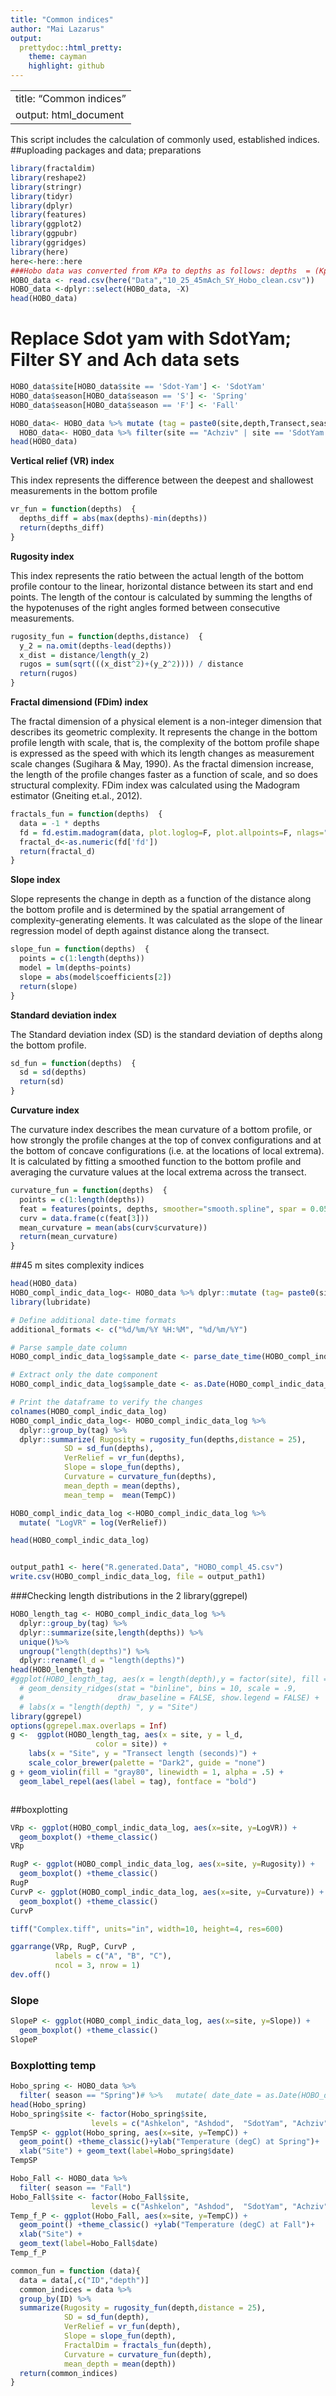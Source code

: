 ---
title: "Common indices"
author: "Mai Lazarus"
output:
  prettydoc::html_pretty:
    theme: cayman
    highlight: github
---

---
title: "Common indices"
output: html_document
---

This script includes the calculation of commonly used, established indices. ##uploading packages and data; preparations

```{r Libraries,echo=T,warning=F,message=F}
library(fractaldim)
library(reshape2)
library(stringr)
library(tidyr)
library(dplyr)
library(features)
library(ggplot2)
library(ggpubr)
library(ggridges)
library(here)
here<-here::here
###Hobo data was converted from KPa to depths as follows: depths  = (Kpa-101.325)/10
HOBO_data <- read.csv(here("Data","10_25_45mAch_SY_Hobo_clean.csv"))
HOBO_data <-dplyr::select(HOBO_data, -X)
head(HOBO_data)


```

# Replace Sdot yam with SdotYam; Filter SY and Ach data sets

```{r}
HOBO_data$site[HOBO_data$site == 'Sdot-Yam'] <- 'SdotYam'
HOBO_data$season[HOBO_data$season == 'S'] <- 'Spring'
HOBO_data$season[HOBO_data$season == 'F'] <- 'Fall'

HOBO_data<- HOBO_data %>% mutate (tag = paste0(site,depth,Transect,season,sample_year))
  HOBO_data<- HOBO_data %>% filter(site == "Achziv" | site == 'SdotYam' )
head(HOBO_data)
```

**Vertical relief (VR) index**

This index represents the difference between the deepest and shallowest measurements in the bottom profile

```{r Vertical relief}
vr_fun = function(depths)  {
  depths_diff = abs(max(depths)-min(depths))
  return(depths_diff)
}
```

**Rugosity index**

This index represents the ratio between the actual length of the bottom profile contour to the linear, horizontal distance between its start and end points. The length of the contour is calculated by summing the lengths of the hypotenuses of the right angles formed between consecutive measurements.

```{r Rugosity}
rugosity_fun = function(depths,distance)  {
  y_2 = na.omit(depths-lead(depths)) 
  x_dist = distance/length(y_2)
  rugos = sum(sqrt(((x_dist^2)+(y_2^2)))) / distance
  return(rugos)
}
```

**Fractal dimensiond (FDim) index**

The fractal dimension of a physical element is a non-integer dimension that describes its geometric complexity. It represents the change in the bottom profile length with scale, that is, the complexity of the bottom profile shape is expressed as the speed with which its length changes as measurement scale changes (Sugihara & May, 1990). As the fractal dimension increase, the length of the profile changes faster as a function of scale, and so does structural complexity. FDim index was calculated using the Madogram estimator (Gneiting et.al., 2012).

```{r Fractal dimension}
fractals_fun = function(depths)  {
  data = -1 * depths
  fd = fd.estim.madogram(data, plot.loglog=F, plot.allpoints=F, nlags="auto")
  fractal_d<-as.numeric(fd['fd'])
  return(fractal_d)
}
```

**Slope index**

Slope represents the change in depth as a function of the distance along the bottom profile and is determined by the spatial arrangement of complexity-generating elements. It was calculated as the slope of the linear regression model of depth against distance along the transect.

```{r Slope}
slope_fun = function(depths)  {
  points = c(1:length(depths))
  model = lm(depths~points)
  slope = abs(model$coefficients[2])
  return(slope)
}
```

**Standard deviation index**

The Standard deviation index (SD) is the standard deviation of depths along the bottom profile.

```{r SD}
sd_fun = function(depths)  {
  sd = sd(depths)
  return(sd)
}
```

**Curvature index**

The curvature index describes the mean curvature of a bottom profile, or how strongly the profile changes at the top of convex configurations and at the bottom of concave configurations (i.e. at the locations of local extrema). It is calculated by fitting a smoothed function to the bottom profile and averaging the curvature values at the local extrema across the transect.

```{r Curvature}
curvature_fun = function(depths)  {
  points = c(1:length(depths))
  feat = features(points, depths, smoother="smooth.spline", spar = 0.05)
  curv = data.frame(c(feat[3]))
  mean_curvature = mean(abs(curv$curvature))
  return(mean_curvature)
}
```

##45 m sites complexity indices

```{r}
head(HOBO_data)
HOBO_compl_indic_data_log<- HOBO_data %>% dplyr::mutate (tag= paste0(site,depth,Transect,season,sample_year))
library(lubridate)

# Define additional date-time formats
additional_formats <- c("%d/%m/%Y %H:%M", "%d/%m/%Y")

# Parse sample_date column
HOBO_compl_indic_data_log$sample_date <- parse_date_time(HOBO_compl_indic_data_log$date, orders = c("%d/%m/%Y %H:%M", "%d/%m/%Y"))

# Extract only the date component
HOBO_compl_indic_data_log$sample_date <- as.Date(HOBO_compl_indic_data_log$sample_date)

# Print the dataframe to verify the changes
colnames(HOBO_compl_indic_data_log)
HOBO_compl_indic_data_log<- HOBO_compl_indic_data_log %>%
  dplyr::group_by(tag) %>%
  dplyr::summarize( Rugosity = rugosity_fun(depths,distance = 25),
            SD = sd_fun(depths),
            VerRelief = vr_fun(depths),
            Slope = slope_fun(depths),
            Curvature = curvature_fun(depths),
            mean_depth = mean(depths),
            mean_temp =  mean(TempC))

HOBO_compl_indic_data_log <-HOBO_compl_indic_data_log %>%
  mutate( "LogVR" = log(VerRelief))

head(HOBO_compl_indic_data_log)


output_path1 <- here("R.generated.Data", "HOBO_compl_45.csv")
write.csv(HOBO_compl_indic_data_log, file = output_path1)

```

###Checking length distributions in the 2 library(ggrepel)

```{r}
HOBO_length_tag <- HOBO_compl_indic_data_log %>%
  dplyr::group_by(tag) %>%
  dplyr::summarize(site,length(depths)) %>%
  unique()%>%
  ungroup("length(depths)") %>%
  dplyr::rename(l_d = "length(depths)")
head(HOBO_length_tag)
#ggplot(HOBO_length_tag, aes(x = length(depth),y = factor(site), fill = site)) +
  # geom_density_ridges(stat = "binline", bins = 10, scale = .9,
  #                     draw_baseline = FALSE, show.legend = FALSE) +  theme_minimal() +
  # labs(x = "length(depth) ", y = "Site")
library(ggrepel)
options(ggrepel.max.overlaps = Inf)
g <-  ggplot(HOBO_length_tag, aes(x = site, y = l_d,
                   color = site)) +
    labs(x = "Site", y = "Transect length (seconds)") +
    scale_color_brewer(palette = "Dark2", guide = "none")
g + geom_violin(fill = "gray80", linewidth = 1, alpha = .5) + 
  geom_label_repel(aes(label = tag), fontface = "bold") 



```

##boxplotting

```{r}
VRp <- ggplot(HOBO_compl_indic_data_log, aes(x=site, y=LogVR)) + 
  geom_boxplot() +theme_classic()
VRp

RugP <- ggplot(HOBO_compl_indic_data_log, aes(x=site, y=Rugosity)) + 
  geom_boxplot() +theme_classic()
RugP
CurvP <- ggplot(HOBO_compl_indic_data_log, aes(x=site, y=Curvature)) + 
  geom_boxplot() +theme_classic()
CurvP

tiff("Complex.tiff", units="in", width=10, height=4, res=600)

ggarrange(VRp, RugP, CurvP , 
          labels = c("A", "B", "C"),
          ncol = 3, nrow = 1)
dev.off()


```

### Slope

```{r}
SlopeP <- ggplot(HOBO_compl_indic_data_log, aes(x=site, y=Slope)) + 
  geom_boxplot() +theme_classic()
SlopeP
```

### Boxplotting temp

```{r}
Hobo_spring <- HOBO_data %>%
  filter( season == "Spring")# %>%   mutate( date_date = as.Date(HOBO_data$date, format="%d/%m/%Y"))
head(Hobo_spring)
Hobo_spring$site <- factor(Hobo_spring$site,                  
                  levels = c("Ashkelon", "Ashdod",  "SdotYam", "Achziv" ))
TempSP <- ggplot(Hobo_spring, aes(x=site, y=TempC)) + 
  geom_point() +theme_classic()+ylab("Temperature (degC) at Spring")+
  xlab("Site") + geom_text(label=Hobo_spring$date)
TempSP

Hobo_Fall <- HOBO_data %>%
  filter( season == "Fall")
Hobo_Fall$site <- factor(Hobo_Fall$site,                  
                  levels = c("Ashkelon", "Ashdod",  "SdotYam", "Achziv" ))
Temp_f_P <- ggplot(Hobo_Fall, aes(x=site, y=TempC)) + 
  geom_point() +theme_classic() +ylab("Temperature (degC) at Fall")+
  xlab("Site") +
  geom_text(label=Hobo_Fall$date)
Temp_f_P
```

```{r Wrap function,echo=F,eval=T}
common_fun = function (data){
  data = data[,c("ID","depth")]
  common_indices = data %>%
  group_by(ID) %>% 
  summarize(Rugosity = rugosity_fun(depth,distance = 25),
            SD = sd_fun(depth),
            VerRelief = vr_fun(depth),
            Slope = slope_fun(depth),
            FractalDim = fractals_fun(depth),
            Curvature = curvature_fun(depth),
            mean_depth = mean(depth))
  return(common_indices)
}

```
